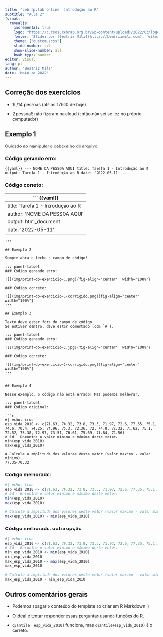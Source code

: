 ```yaml
---
title: "cebrap.lab online  Introdução ao R"
subtitle: "Aula 2"
format: 
  revealjs:
    incremental: true   
    logo: "https://cursos.cebrap.org.br/wp-content/uploads/2022/02/logo-nav.png"
    footer: "Slides por [Beatriz Milz](https://beatrizmilz.com), feitos com [Quarto](https://quarto.org/docs/presentations/revealjs/index.html). Códigos e materiais disponíveis no [GitHub](https://github.com/beatrizmilz/cebrap-lab-intro-R-5-2022). Licença de uso: [CC-BY-SA](https://beatrizmilz.com/license/)."
    theme: ["custom.scss"]
    slide-number: c/t
    show-slide-number: all
    hash-type: number
editor: visual
lang: pt
author: "Beatriz Milz"
date: 'Maio de 2022'
---
```


## Correção dos exercícios

- 10/14 pessoas (até as 17h00 de hoje)

- 2 pessoaS não fizeram na cloud (então não sei se fez no próprio computador)

## Exemplo 1

Cuidado ao manipular o cabeçalho do arquivo.

::: panel-tabset
### Código gerando erro:

``` {{yaml}}
--- NOME DA PESSOA AQUI
title: Tarefa 1 - Introdução ao R
output: Tarefa 1 - Introdução ao R
date: '2022-05-11'
---
```

### Código correto:

``` {{yaml}}
---
title: 'Tarefa 1 - Introdução ao R'
author: 'NOME DA PESSOA AQUI'
output: html_document
date: '2022-05-11'
---
```
:::

## Exemplo 2

Sempre abra e feche o campo de código!

::: panel-tabset
### Código gerando erro:

![](img/print-do-exercicio-1.png){fig-align="center"  width="100%"}

### Código correto:

![](img/print-do-exercicio-1-corrigido.png){fig-align="center"  width="100%"}
:::

## Exemplo 3

Texto deve estar fora do campo de código.
Se estiver dentro, deve estar comentado (com `#`).

::: panel-tabset
### Código gerando erro:

![](img/print-do-exercicio-2.jpg){fig-align="center"  width="100%"}

### Código correto:

![](img/print-do-exercicio-2-corrigido.png){fig-align="center" width="100%"}
:::


## Exemplo 4

Nesse exemplo, o código não está errado! Mas podemos melhorar.

::: panel-tabset
### Código original:

```r
#| echo: true
esp_vida_2010 <- c(71.63, 70.32, 73.8, 73.3, 71.97, 72.6, 77.35, 75.1, 74.6, 70.4, 74.25, 74.96, 75.3, 72.36, 72, 74.8, 72.32, 71.62, 75.1, 72.52, 75.38, 72.97, 73.51, 76.61, 75.69, 71.84, 72.56)
# 5d - Encontre o valor mínimo e máximo deste vetor.
min(esp_vida_2010)
max(esp_vida_2010)

# Calcule a amplitude dos valores deste vetor (valor maximo - valor mínimo).
77.35-70.32
```
### Código melhorado:

```r
#| echo: true
esp_vida_2010 <- c(71.63, 70.32, 73.8, 73.3, 71.97, 72.6, 77.35, 75.1, 74.6, 70.4, 74.25, 74.96, 75.3, 72.36, 72, 74.8, 72.32, 71.62, 75.1, 72.52, 75.38, 72.97, 73.51, 76.61, 75.69, 71.84, 72.56)
# 5d - Encontre o valor mínimo e máximo deste vetor.
min(esp_vida_2010)
max(esp_vida_2010)

# Calcule a amplitude dos valores deste vetor (valor maximo - valor mínimo).
max(esp_vida_2010) - min(esp_vida_2010)
```

### Código melhorado: outra opção

```r
#| echo: true
esp_vida_2010 <- c(71.63, 70.32, 73.8, 73.3, 71.97, 72.6, 77.35, 75.1, 74.6, 70.4, 74.25, 74.96, 75.3, 72.36, 72, 74.8, 72.32, 71.62, 75.1, 72.52, 75.38, 72.97, 73.51, 76.61, 75.69, 71.84, 72.56)
# 5d - Encontre o valor mínimo e máximo deste vetor.
min_esp_vida_2010 <- min(esp_vida_2010)
min_esp_vida_2010
max_esp_vida_2010 <- max(esp_vida_2010)
max_esp_vida_2010

# Calcule a amplitude dos valores deste vetor (valor maximo - valor mínimo).
max_esp_vida_2010 - min_esp_vida_2010
```
:::

## Outros comentários gerais


- Podemos apagar o conteúdo do template ao criar um R Markdown :)

- O ideal é tentar responder essas perguntas usando funções do R.

-   `quantile (esp_vida_2010)` funciona, mas `quantile(esp_vida_2010)` é o correto.
